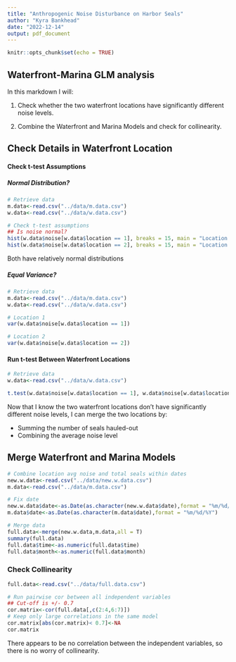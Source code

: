 ```yaml
---
title: "Anthropogenic Noise Disturbance on Harbor Seals"
author: "Kyra Bankhead"
date: "2022-12-14"
output: pdf_document
---
```


```r
knitr::opts_chunk$set(echo = TRUE)
```

## Waterfront-Marina GLM analysis

In this markdown I will:

1. Check whether the two waterfront locations have significantly different noise levels.

2. Combine the Waterfront and Marina Models and check for collinearity.


## Check Details in Waterfront Location
#### Check t-test Assumptions
##### Normal Distribution?

```r
# Retrieve data
m.data<-read.csv("../data/m.data.csv")
w.data<-read.csv("../data/w.data.csv")

# Check t-test assumptions
## Is noise normal?
hist(w.data$noise[w.data$location == 1], breaks = 15, main = "Location 1", xlab = "Noise Level (dB)")
hist(w.data$noise[w.data$location == 2], breaks = 15, main = "Location 2", xlab = "Noise Level (dB)")

```

Both have relatively normal distributions

##### Equal Variance?

```r
# Retrieve data
m.data<-read.csv("../data/m.data.csv")
w.data<-read.csv("../data/w.data.csv")

# Location 1
var(w.data$noise[w.data$location == 1])

# Location 2
var(w.data$noise[w.data$location == 2])

```


#### Run t-test Between Waterfront Locations

```r
# Retrieve data
w.data<-read.csv("../data/w.data.csv")

t.test(w.data$noise[w.data$location == 1], w.data$noise[w.data$location == 2])
```

Now that I know the two waterfront locations don't have significantly different noise levels, I can merge the two locations by:

* Summing the number of seals hauled-out
* Combining the average noise level

## Merge Waterfront and Marina Models 

```r
# Combine location avg noise and total seals within dates
new.w.data<-read.csv("../data/new.w.data.csv")
m.data<-read.csv("../data/m.data.csv")

# Fix date
new.w.data$date<-as.Date(as.character(new.w.data$date),format = "%m/%d/%Y")
m.data$date<-as.Date(as.character(m.data$date),format = "%m/%d/%Y")

# Merge data
full.data<-merge(new.w.data,m.data,all = T)
summary(full.data)
full.data$time<-as.numeric(full.data$time)
full.data$month<-as.numeric(full.data$month)
```

### Check Collinearity

```r
full.data<-read.csv("../data/full.data.csv")

# Run pairwise cor between all independent variables
## Cut-off is +/- 0.7
cor.matrix<-cor(full.data[,c(2:4,6:7)]) 
# Keep only large correlations in the same model
cor.matrix[abs(cor.matrix)< 0.7]<-NA
cor.matrix
```

There appears to be no correlation between the independent variables, so there is no worry of collinearity.
